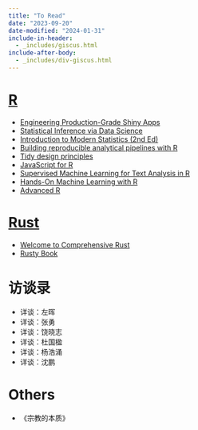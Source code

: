 ```yaml
---
title: "To Read"
date: "2023-09-20"
date-modified: "2024-01-31"
include-in-header:
  - _includes/giscus.html
include-after-body:
  - _includes/div-giscus.html
---
```


# [R](../#category=R)

- [Engineering Production-Grade Shiny Apps](https://engineering-shiny.org/)
- [Statistical Inference via Data Science](https://moderndive.com/)
- [Introduction to Modern Statistics (2nd Ed)](https://openintro-ims2.netlify.app/)
- [Building reproducible analytical pipelines with R](https://raps-with-r.dev/)
- [Tidy design principles](https://design.tidyverse.org/)
- [JavaScript for R](https://book.javascript-for-r.com/)
- [Supervised Machine Learning for Text Analysis in R](https://smltar.com/)
- [Hands-On Machine Learning with R](https://bradleyboehmke.github.io/HOML/)
- [Advanced R](https://adv-r.hadley.nz/)


# [Rust](../#category=Rust)

- [Welcome to Comprehensive Rust](https://google.github.io/comprehensive-rust/)
- [Rusty Book](https://rusty.course.rs/)

# 访谈录

- 详谈：左晖
- 详谈：张勇
- 详谈：饶晓志
- 详谈：杜国楹
- 详谈：杨浩涌
- 详谈：沈鹏

# Others

- 《宗教的本质》
